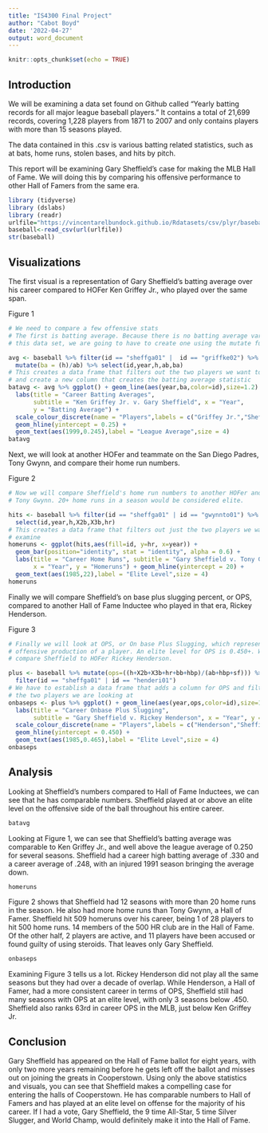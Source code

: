 ---
title: "IS4300 Final Project"
author: "Cabot Boyd"
date: '2022-04-27'
output: word_document
---

```{r setup, include=FALSE}
knitr::opts_chunk$set(echo = TRUE)
```

## Introduction

  We will be examining a data set found on Github called "Yearly batting records 
for all major league baseball players." It contains a total of 21,699 records, covering 1,228 players from 1871 to 2007 and only contains players with more 
than 15 seasons played. 

The data contained in this .csv is various batting related statistics, such as 
at bats, home runs, stolen bases, and hits by pitch. 

This report will be examining Gary Sheffield's case for making the MLB Hall of
Fame. We will doing this by comparing his offensive performance to other Hall of
Famers from the same era.

```{r,echo=FALSE}
library (tidyverse)
library (dslabs)
library (readr)
urlfile="https://vincentarelbundock.github.io/Rdatasets/csv/plyr/baseball.csv"
baseball<-read_csv(url(urlfile))
str(baseball)
```
## Visualizations

The first visual is a representation of Gary Sheffield's batting average over
his career compared to HOFer Ken Griffey Jr., who played over the same span.

Figure 1
```{r,echo=FALSE}
# We need to compare a few offensive stats
# The first is batting average. Because there is no batting average variable in
# this data set, we are going to have to create one using the mutate function

avg <- baseball %>% filter(id == "sheffga01" |  id == "griffke02") %>% 
  mutate(ba = (h)/ab) %>% select(id,year,h,ab,ba)
# This creates a data frame that filters out the two players we want to examine
# and create a new column that creates the batting average statistic
batavg <- avg %>% ggplot() + geom_line(aes(year,ba,color=id),size=1.2) + 
  labs(title = "Career Batting Averages", 
       subtitle = "Ken Griffey Jr. v. Gary Sheffield", x = "Year", 
       y = "Batting Average") + 
  scale_colour_discrete(name = "Players",labels = c("Griffey Jr.","Sheffield")) +
  geom_hline(yintercept = 0.25) + 
  geom_text(aes(1999,0.245),label = "League Average",size = 4)
batavg
```

Next, we will look at another HOFer and teammate on the San Diego Padres, Tony
Gwynn, and compare their home run numbers.

Figure 2
```{r,echo=FALSE}
# Now we will compare Sheffield's home run numbers to another HOFer and teammate,
# Tony Gwynn. 20+ home runs in a season would be considered elite.

hits <- baseball %>% filter(id == "sheffga01" | id == "gwynnto01") %>% 
  select(id,year,h,X2b,X3b,hr)
# This creates a data frame that filters out just the two players we want to 
# examine
homeruns <- ggplot(hits,aes(fill=id, y=hr, x=year)) + 
  geom_bar(position="identity", stat = "identity", alpha = 0.6) + 
  labs(title = "Career Home Runs", subtitle = "Gary Sheffield v. Tony Gwynn", 
       x = "Year", y = "Homeruns") + geom_hline(yintercept = 20) +
  geom_text(aes(1985,22),label = "Elite Level",size = 4)
homeruns
```

Finally we will compare Sheffield's on base plus slugging percent, or OPS,
compared to another Hall of Fame Inductee who played in that era, Rickey
Henderson.

Figure 3
```{r,echo=FALSE}
# Finally we will look at OPS, or On base Plus Slugging, which represents the 
# offensive production of a player. An elite level for OPS is 0.450+. We will
# compare Sheffield to HOFer Rickey Henderson.

plus <- baseball %>% mutate(ops=((h+X2b+X3b+hr+bb+hbp)/(ab+hbp+sf))) %>% 
  filter(id == "sheffga01" | id == "henderi01")
# We have to establish a data frame that adds a column for OPS and filter for
# the two players we are looking at
onbaseps <- plus %>% ggplot() + geom_line(aes(year,ops,color=id),size=1.2) +
  labs(title = "Career Onbase Plus Slugging", 
       subtitle = "Gary Sheffield v. Rickey Henderson", x = "Year", y = "OPS") +
  scale_colour_discrete(name = "Players",labels = c("Henderson","Sheffield")) +
  geom_hline(yintercept = 0.450) + 
  geom_text(aes(1985,0.465),label = "Elite Level",size = 4)
onbaseps
```

## Analysis

Looking at Sheffield's numbers compared to Hall of Fame Inductees, we can see
that he has comparable numbers. Sheffield played at or above an elite level on
the offensive side of the ball throughout his entire career.

```{r,echo=FALSE}
batavg
```

Looking at Figure 1, we can see that Sheffield's batting average was comparable
to Ken Griffey Jr., and well above the league average of 0.250 for several 
seasons. Sheffield had a career high batting average of .330 and a career average
of .248, with an injured 1991 season bringing the average down.

```{r,echo=FALSE}
homeruns
```

Figure 2 shows that Sheffield had 12 seasons with more than 20 home runs in the
season. He also had more home runs than Tony Gwynn, a Hall of Famer. Sheffield
hit 509 homeruns over his career, being 1 of 28 players to hit 500 home runs. 14
members of the 500 HR club are in the Hall of Fame. Of the other half, 2 players
are active, and 11 players have been accused or found guilty of using steroids.
That leaves only Gary Sheffield.

```{r,echo=FALSE}
onbaseps
```

Examining Figure 3 tells us a lot. Rickey Henderson did not play all the same
seasons but they had over a decade of overlap. While Henderson, a Hall of Famer,
had a more consistent career in terms of OPS, Sheffield still had many seasons
with OPS at an elite level, with only 3 seasons below .450. Sheffield also ranks
63rd in career OPS in the MLB, just below Ken Griffey Jr. 

## Conclusion

Gary Sheffield has appeared on the Hall of Fame ballot for eight years, with only
two more years remaining before he gets left off the ballot and misses out on
joining the greats in Cooperstown. Using only the above statistics and visuals,
you can see that Sheffield makes a compelling case for entering the halls of
Cooperstown. He has comparable numbers to Hall of Famers and has played at an
elite level on offense for the majority of his career. If I had a vote, Gary
Sheffield, the 9 time All-Star, 5 time Silver Slugger, and World Champ, would 
definitely make it into the Hall of Fame.